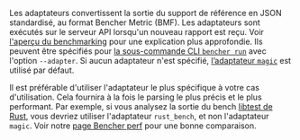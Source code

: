 Les adaptateurs convertissent la sortie du support de référence en JSON standardisé,
au format Bencher Metric (BMF).
Les adaptateurs sont exécutés sur le serveur API lorsqu'un nouveau rapport est reçu.
Voir [l'aperçu du benchmarking][benchmarking overview] pour une explication plus approfondie.
Ils peuvent être spécifiés pour [la sous-commande CLI `bencher run`][bencher run]
avec l'option `--adapter`.
Si aucun adaptateur n'est spécifié, [l’adaptateur `magic`][magic adapter] est utilisé par défaut.

Il est préférable d'utiliser l'adaptateur le plus spécifique à votre cas d'utilisation.
Cela fournira à la fois le parsing le plus précis et le plus performant.
Par exemple, si vous analysez la sortie du bench [libtest de Rust][rust libtest],
vous devriez utiliser l'adaptateur `rust_bench`, et non l'adaptateur `magic`.
Voir notre
[page Bencher perf][perf page] pour une bonne comparaison.

[rust libtest]: https://doc.rust-lang.org/rustc/tests/index.html#benchmarks
[perf page]: https://bencher.dev/perf/bencher?key=true&measures=4358146b-b647-4869-9d24-bd22bb0c49b5&tab=benchmarks&testbeds=0d991aac-b241-493a-8b0f-8d41419455d2&branches=619d15ed-0fbd-4ccb-86cb-fddf3124da29&benchmarks=3525f177-fc8f-4a92-bd2f-dda7c4e15699%2C1db23e93-f909-40aa-bf42-838cc7ae05f5&start_time=1688083200000&reports_per_page=4&branches_per_page=8&testbeds_per_page=8&benchmarks_per_page=8&reports_page=1&branches_page=1&testbeds_page=1&benchmarks_page=1&end_time=1704067200000&clear=true

[benchmarking overview]: /fr/docs/explanation/benchmarking/
[bencher run]: /fr/docs/explanation/bencher-run/

[magic adapter]: #-magic-default